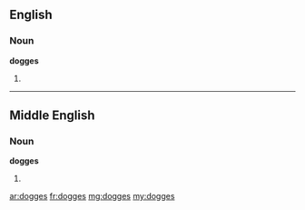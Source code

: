 ==English==

===Noun===
'''dogges'''

# {{plural of|dogge}}

----

==Middle English==

===Noun===
'''dogges'''

# {{plural of|dogge|lang=enm}}

[[ar:dogges]]
[[fr:dogges]]
[[mg:dogges]]
[[my:dogges]]